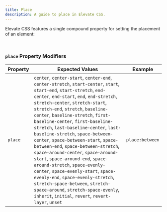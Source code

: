 ```yaml
---
title: Place
description: A guide to place in Elevate CSS.
---
```


Elevate CSS features a single compound property for setting the placement of an element:

<br/>

### `place` Property Modifiers

| Property   | Expected Values | Example     |
|------------|--------------------|-----------------------|
| `place` |  `center`, `center-start`, `center-end`, `center-stretch`, `start-center`, `start`, `start-end`, `start-stretch`, `end-center`, `end-start`, `end`, `end-stretch`, `stretch-center`, `stretch-start`, `stretch-end`, `stretch`, `baseline-center`, `baseline-stretch`, `first-baseline-center`, `first-baseline-stretch`, `last-baseline-center`, `last-baseline-stretch`, `space-between-center`, `space-between-start`, `space-between-end`, `space-between-stretch`, `space-around-center`, `space-around-start`, `space-around-end`, `space-around-stretch`, `space-evenly-center`, `space-evenly-start`, `space-evenly-end`, `space-evenly-stretch`, `stretch-space-between`, `stretch-space-around`, `stretch-space-evenly`, `inherit`, `initial`, `revert`, `revert-layer`, `unset` |  `place:between`  |
